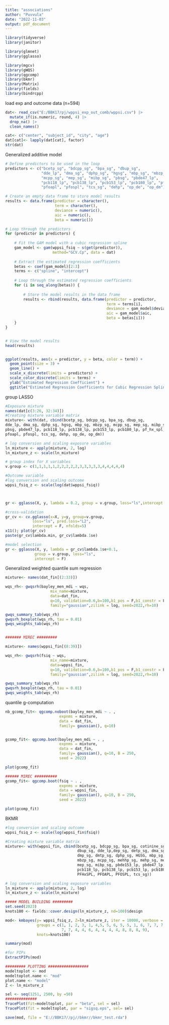```yaml
---
title: "associations"
author: "Puvvula"
date: "2022-11-03"
output: pdf_document
---
```


```r
library(tidyverse)
library(janitor)

library(glmnet)
library(gglasso)

library(mgcv)
library(gWQS)
library(qgcomp)
library(bkmr)
library(Matrix)
library(fields)
library(bindrcpp)
```

load exp and outcome data (n=594)
```r
dat<- read_csv("E:/BBK17/pj/wppsi_exp_out_comb/wppsi.csv") |>
  mutate_if(is.numeric, round, 4) |>
  drop_na() |>
  clean_names()

cat<- c("center", "subject_id", "city", "age")
dat[cat]<- lapply(dat[cat], factor)
str(dat)
```


Generalized additive model
```r
# Define predictors to be used in the loop
predictors <- c("bcetp_sg", "bdcpp_sg", "bpa_sg", "dbup_sg", 
                "dde_lp", "dma_sg", "dphp_sg", "hgsg", "mbp_sg", "mbzp_sg", 
                "mcpp_sg", "mep_sg", "mibp_sg", "pbsg", "pbde47_lp",
                "pcb118_lp", "pcb138_lp", "pcb153_lp", "pcb180_lp", "pf_hx_spl", 
                "pfoapl", "pfospl", "tcs_sg", "dehp", "op_de", "op_dm")

# Create an empty data frame to store model results
results <- data.frame(predictor = character(),
                      term = character(),
                      deviance = numeric(),
                      aic = numeric(),
                      beta = numeric())

# Loop through the predictors
for (predictor in predictors) {
    
    # Fit the GAM model with a cubic regression spline
    gam_model <- gam(wppsi_fsiq ~ s(get(predictor)), 
                     method="GCV.Cp", data = dat)
    
    # Extract the estimated regression coefficients
    betas <- coef(gam_model)[2:3]
    terms <- c("spline", "intercept")
  
    # Loop through the estimated regression coefficients
    for (i in seq_along(betas)) {
    
        # Store the model results in the data frame
        results <- rbind(results, data.frame(predictor = predictor,
                                             term = terms[i],
                                             deviance = gam_model$deviance,
                                             aic = gam_model$aic,
                                             beta = betas[i]))
    }
}


# View the model results
head(results)


ggplot(results, aes(x = predictor, y = beta, color = term)) +
  geom_point(size = 3) +
  geom_line() +
  scale_x_discrete(limits = predictors) +
  scale_color_discrete(limits = terms) +
  ylab("Estimated Regression Coefficient") +
  ggtitle("Estimated Regression Coefficients for Cubic Regression Spline Predictors")
```


group LASSO
```r
#Exposure mixture
names(dat[c(3:26, 32:34)])
#Creating mixture variable matrix
mixture<- with(dat, cbind(bcetp_sg, bdcpp_sg, bpa_sg, dbup_sg, 
dde_lp, dma_sg, dphp_sg, hgsg, mbp_sg, mbzp_sg, mcpp_sg, mep_sg, mibp_sg, 
pbsg, pbde47_lp, pcb118_lp, pcb138_lp, pcb153_lp, pcb180_lp, pf_hx_spl, 
pfoapl, pfospl, tcs_sg, dehp, op_de, op_dm))

# log conversion and scaling exposure variables
ln_mixture <- apply(mixture, 2, log) 
ln_mixture_z <- scale(ln_mixture) 

# group index for X variables
v.group <- c(1,1,1,1,1,2,2,2,2,2,3,3,3,3,3,4,4,4,4,4)

#Outcome variable
#log conversion and scaling outcome
wppsi_fsiq_z <- scale(log(dat$wppsi_fsiq))



gr <- gglasso(X, y, lambda = 0.2, group = v.group, loss="ls",intercept = F)

#cross-validation
gr_cv <- cv.gglasso(x=X, y=y, group=v.group, 
            loss="ls", pred.loss="L2", 
            intercept = F, nfolds=5)
x11(); plot(gr_cv)
paste(gr_cv$lambda.min, gr_cv$lambda.1se)

#model selection
gr <- gglasso(X, y, lambda = gr_cv$lambda.1se+0.1,
             group = v.group, loss="ls",
             intercept = F)
```


Generalized weighted quantile sum regression
```r


mixture<- names(dat_fin[(2:33)])

wqs_rh<- gwqsrh(bayley_men_mdi ~ wqs,
                    mix_name=mixture,
                    data=dat_fin,
                    q=10, validation=0.6,b=100,b1_pos = F,b1_constr = F,
                    family="gaussian",zilink = log, seed=2022,rh=10)

gwqs_summary_tab(wqs_rh)
gwqsrh_boxplot(wqs_rh, tau = 0.01)
gwqs_weights_tab(wqs_rh)


####### MIREC #########

mixture<- names(wppsi_fin[(8:39)])

wqs_rh<- gwqsrh(fsiq ~ wqs,
                    mix_name=mixture,
                    data=wppsi_fin,
                    q=10, validation=0.6,b=100,b1_pos = F,b1_constr = F,
                    family="gaussian",zilink = log, seed=2022,rh=10)

gwqs_summary_tab(wqs_rh)
gwqsrh_boxplot(wqs_rh, tau = 0.01)
gwqs_weights_tab(wqs_rh)

```

quantile g-computation
```r
nb_gcomp_fit<- qgcomp.noboot(bayley_men_mdi ~ . ,
                        expnms = mixture,
                        data = dat_fin,
                        family= gaussian(), q=10)


gcomp_fit<- qgcomp.boot(bayley_men_mdi ~ . ,
                        expnms = mixture,
                        data = dat_fin,
                        family= gaussian(), q=10, B = 250,
                        seed = 2022)

plot(gcomp_fit)

###### MIREC ##########
gcomp_fit<- qgcomp.boot(fsiq ~ . ,
                        expnms = mixture,
                        data = wppsi_fin,
                        family= gaussian(), q=10, B = 250,
                        seed = 2022)

plot(gcomp_fit)


```

BKMR
```r
#log conversion and scaling outcome
wppsi_fsiq_z <- scale(log(wppsi_fin$fsiq))

#Creating mixture variable matrix
mixture<- with(wppsi_fin, cbind(bcetp_sg, bdcpp_sg, bpa_sg, cotinine_sg, 
                                dbup_sg, dde_lp,dep_sg, detp_sg, dma_sg, 
                                dmp_sg, dmtp_sg, dphp_sg, HGSG, mbp_sg, 
                                mbzp_sg, mcpp_sg, mehhp_sg, mehp_sg, meohp_sg, 
                                mep_sg, mibp_sg, pbde153_lp, pbde47_lp, PBSG, 
                                pcb118_lp, pcb138_lp, pcb153_lp, pcb180_lp, 
                                PFHxSPL, PFOAPL, PFOSPL, tcs_sg))

# log conversion and scaling exposure variables
ln_mixture <- apply(mixture, 2, log) 
ln_mixture_z <- scale(ln_mixture) 

##### MODEL BUILDING #########
set.seed(2023)
knots100 <- fields::cover.design(ln_mixture_z, nd=100)$design

mod<- kmbayes(y= wppsi_fsiq_z, Z=ln_mixture_z, iter = 10000, verbose = T,  varsel = T,
              groups = c(1, 1, 2, 3, 1, 4,5, 5, 6, 5, 5, 1, 6, 7, 7, 7, 7, 7, 7, 
                         7, 7, 4, 4, 6, 4, 4, 4, 4, 8, 8, 8, 9), 
              knots=knots100)

summary(mod)

#for PIPs
ExtractPIPs(mod)

######### PLOTTING ##################
modeltoplot <- mod
modeltoplot.name <- "mod"
plot.name <- "model"
Z <- ln_mixture_z

sel <- seq(1251, 2500, by =50)
##############
TracePlot(fit=modeltoplot, par = "beta", sel = sel)
TracePlot(fit = modeltoplot, par = "sigsq.eps", sel= sel)

save(mod, file = "E://BBK17//pj//bkmr//bkmr_test.rda")
```

